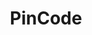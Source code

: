 ---
type: component
title: PinCode
category: Form
description: A component to enter a pin code.
status: todo
---
